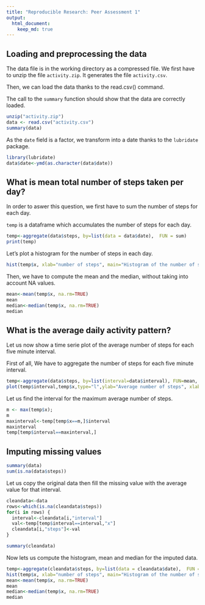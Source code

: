 ```yaml
---
title: "Reproducible Research: Peer Assessment 1"
output: 
  html_document:
    keep_md: true
---
```



## Loading and preprocessing the data

The data file is in the working directory as a compressed file. We first have to unzip the file `activity.zip`.
It generates the file `activity.csv`.

Then, we can load the data thanks to the read.csv() command.

The call to the `summary` function should show that the data are correctly loaded.

```r
unzip("activity.zip")
data <- read.csv("activity.csv")
summary(data)
```

As the `date` field is a factor, we transform into a date thanks to the `lubridate` package.

```r
library(lubridate)
data$date<-ymd(as.character(data$date))
```

## What is mean total number of steps taken per day?

In order to aswer this question, we first have to sum the number of steps for each day.

`temp` is a dataframe which accumulates the number of steps for each day.
```r
temp<-aggregate(data$steps, by=list(data = data$date),  FUN = sum)
print(temp)
```

Let's plot a histogram for the number of steps in each day.
```r
hist(temp$x, xlab="number of steps", main="Histogram of the number of steps by day")
```


Then, we have to compute the mean and the median, without taking into account NA values.
```r
mean<-mean(temp$x, na.rm=TRUE)
mean
median<-median(temp$x, na.rm=TRUE)
median
```


## What is the average daily activity pattern?

Let us now show a time serie plot of the average number of steps for each five minute interval.

First of all, We have to aggregate the number of steps for each five minute interval.

```r
temp<-aggregate(data$steps, by=list(interval=data$interval), FUN=mean, na.rm = TRUE)
plot(temp$interval,temp$x,type="l",ylab="Average number of steps", xlab="Five minute interval of the day")
```

Let us find the interval for the maximum average number of steps.

```r
m <- max(temp$x);
m
maxinterval<-temp[temp$x==m,]$interval
maxinterval
temp[temp$interval==maxinterval,]
```


## Imputing missing values

```r
summary(data)
sum(is.na(data$steps))
```

Let us copy the original data then fill the missing value with the average value for that interval. 

```r
cleandata<-data
rows<-which(is.na(cleandata$steps))
for(i in rows) {
  interval<-cleandata[i,"interval"]
  val<-temp[temp$interval==interval,"x"]
  cleandata[i,"steps"]<-val
}

summary(cleandata)
```

Now lets us compute the histogram, mean and median for the imputed data.

```r
temp<-aggregate(cleandata$steps, by=list(data = cleandata$date),  FUN = sum)
hist(temp$x, xlab="number of steps", main="Histogram of the number of steps by day")
mean<-mean(temp$x, na.rm=TRUE)
mean
median<-median(temp$x, na.rm=TRUE)
median
```

